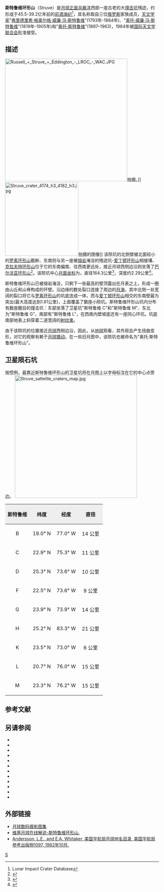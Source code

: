 {{lunar crater data|
 image= Struve LO iv 174 m.jpg|240px|
 caption=[[月球轨道器4号|月球轨道器4号]]拍摄，斯特鲁维环形山居中，上为[[罗素环形山|罗素环形山]]，右是[[爱丁顿环形山|爱丁顿环形山]]。|
 latitude=23.41|
 N_or_S=N|
 longitude=76.65|
 E_or_W=W|
 diameter=164.3公里|
 depth=2.29公里|
 colong=80|
 eponym=[[瓦西里·雅可夫列维奇·斯特鲁维|弗里德里希·格·威·冯·斯特鲁维]]<br />[[奥托·威廉·冯·斯特鲁维|奥托·威·冯·斯特鲁维]]<br />[[奥托·斯特鲁维|奥托·斯特鲁维]]}}
'''斯特鲁维环形山'''（Struve）是[[月球正面|月球正面]][[风暴洋|风暴洋]]西部一座古老的大[[撞击坑|撞击坑]]残迹，约形成于45.5-39.2亿年前的[[前酒海纪|前酒海纪]]<ref name=LICD>Lunar Impact Crater Database</ref>，其名称取自三位[[俄罗斯|俄罗斯]]家族成员，[[天文学家|天文学家]]"[[瓦西里·雅可夫列维奇·斯特鲁维|弗里德里希·格奥尔格·威廉·冯·斯特鲁维]]"(1793年-1864年)、"[[奥托·威廉·冯·斯特鲁维|奥托·威廉·冯·斯特鲁维]]"(1819年-1905年)和"[[奥托·斯特鲁维|奥托·斯特鲁维]]"(1897–1963)，1964年被[[国际天文学联合会|国际天文学联合会]]批准接受。

==描述== 
[[Image:Russell_+_Struve_+_Eddington_-_LROC_-_WAC.JPG|400px]]拍摄。]][[Image:Struve_crater_4174_h3_4182_h3.jpg|240px]]拍摄的图像]]
该陨坑的北侧壁被北面较小的[[罗素环形山|罗素环形山]]截断、东南则与另一座被[[熔岩|熔岩]]淹没的残迹坑-[[爱丁顿环形山|爱丁顿环形山]]相接壤、[[克拉夫特环形山|克拉夫特环形山]]位于它的东南偏南、往西南更远处，接近月球西侧边沿则坐落了[[巴尔沃亚环形山|巴尔沃亚环形山]]<ref>{{Cite web |url=http://planetarynames.wr.usgs.gov/images/Lunar/lac_37_wac.pdf |title=Crater Struve on the map LAC-37. |accessdate=2016-12-06 |archive-date=2016-12-13 |archive-url=https://web.archive.org/web/20161213012536/https://planetarynames.wr.usgs.gov/images/Lunar/lac_37_wac.pdf |dead-url=no }}</ref>。该陨坑中心[[月面坐标|月面坐标]]为{{Coord|23.41|N|76.65|W|globe:Moon|nogoogle=1|noosm=1}}，直径164.3公里<ref name="IAU">{{Cite web |url=http://planetarynames.wr.usgs.gov/Feature/5727 |title=Directory of the International Astronomical Union |accessdate=2016-12-06 |archive-date=2017-08-21 |archive-url=https://web.archive.org/web/20170821002812/https://planetarynames.wr.usgs.gov/Feature/5727 |dead-url=no }}</ref>，深度约2.29公里<ref>{{Cite web |url=http://fisherka.csolutionshosting.net/astronote/plan/craterdepth/html/CraterDepthFeatureNameWestfall.html |title=John E. Westfall's Atlas of the Lunar Terminator, Cambridge Univ. Press (2000) |accessdate=2016-12-06 |archive-date=2014-12-18 |archive-url=https://archive.today/20141218234310/http://fisherka.csolutionshosting.net/astronote/plan/craterdepth/html/CraterDepthFeatureNameWestfall.html |dead-url=yes }}</ref>。

斯特鲁维环形山已被熔岩淹没，只剩下一些最高的壁顶露出在月表之上，形成一圈由山丘和山脊构成的环壁。沿边缘的数处裂口连接了周边的[[月海|月海]]，其中北侧一处宽阔的裂口将它与[[罗素环形山|罗素环形山]]的坑底连成一体，而与[[爱丁顿环形山|爱丁顿环形山]]相交的东南壁最为突出(最大高度达到1.81公里)，上面覆盖了数座小陨坑。斯特鲁维环形山坑内分布有数座醒目的撞击坑：东部坐落了卫星坑"斯特鲁维 C"和"斯特鲁维 M"、东北为"斯特鲁维 G"、南部有"斯特鲁维 L"，在西南内壁坡底还有一座同心环坑。坑底南部地表上斜穿着二道宽阔的[[射纹系统|射纹束]]。

由于该陨坑的位置接近[[月球|月球]]西侧边沿，因此，从[[地球|地球]]观看，其外观会产生扭曲变形，对它的观察有赖于[[天平动|月球摄动]]。在一些旧月图中，该陨坑也被命名为"奥托·斯特鲁维环形山"。

==卫星陨石坑==
按惯例，最靠近斯特鲁维环形山的卫星坑将在月图上以字母标注在它的中心点旁边。
[[File:Struve_sattelite_craters_map.jpg|400px]]

{| class="wikitable"
!width="25%" style="background:#eeeeee;" |斯特鲁维 
!width="25%" style="background:#eeeeee;" |纬度
!width="25%" style="background:#eeeeee;" |经度
!width="25%" style="background:#eeeeee;" |直径
|-
|align="center"|B
|align="center"|19.0° N
|align="center"|77.0° W
|align="center"|14 公里
|-
|align="center"|C
|align="center"|22.9° N
|align="center"|75.3° W
|align="center"|11 公里
|-
|align="center"|D
|align="center"|25.3° N
|align="center"|73.6° W
|align="center"|10 公里
|-
|align="center"|F
|align="center"|22.5° N
|align="center"|73.6° W
|align="center"|9 公里
|-
|align="center"|G
|align="center"|23.9° N
|align="center"|73.9° W
|align="center"|14 公里
|-
|align="center"|H
|align="center"|25.2° N
|align="center"|83.3° W
|align="center"|21 公里
|-
|align="center"|K
|align="center"|23.5° N
|align="center"|73.0° W
|align="center"|6 公里
|-
|align="center"|L
|align="center"|20.7° N
|align="center"|76.0° W
|align="center"|15 公里
|-
|align="center"|M
|align="center"|23.3° N
|align="center"|76.2° W
|align="center"|15 公里
|}{{clear}}
==参考文献==
{{reflist}}

==另请参阅==
{{refbegin}}
* {{cite book
  | last1 = Andersson
  | first1 = L. E.
  | last2 = Whitaker
  | first2 = E. A.
  | authorlink2 = Ewen Whitaker
  | date = 1982
  | title = [[NASA|NASA]] Catalogue of Lunar Nomenclature
  | publisher = NASA RP-1097
  | ref = harv
  }}
* {{cite web
  | last = Blue
  | first = Jennifer
  | date = July 25, 2007
  | title = Gazetteer of Planetary Nomenclature
  | publisher = [[United_States_Geological_Survey|USGS]]
  | url = http://planetarynames.wr.usgs.gov/
  | accessdate = 2007-08-05
  | ref = harv
  | archive-date = 2018-12-25
  | archive-url = https://web.archive.org/web/20181225170157/https://planetarynames.wr.usgs.gov/
  | dead-url = no
  }}
* {{cite book
  | last1 = Bussey
  | first1 = B.
  | authorlink1 = Ben Bussey
  | last2 = Spudis
  | first2 = P.
  | authorlink2 = Paul Spudis
  | date = 2004
  | title = The Clementine Atlas of the Moon
  | publisher = Cambridge University Press
  | location = New York
  | isbn = 978-0-521-81528-4
  | ref = harv
  }}
* {{cite book
  | last1 = Cocks
  | first1 = Elijah E.
  | last2 = Cocks
  | first2 = Josiah C.
  | date = 1995
  | title = Who's Who on the Moon: A Biographical Dictionary of Lunar Nomenclature
  | url = https://archive.org/details/isbn_9780936389271
  | publisher = Tudor Publishers
  | isbn = 978-0-936389-27-1
  | ref = harv
  }}
* {{cite web
  | last = McDowell
  | first = Jonathan
  | date = July 15, 2007
  | url = http://host.planet4589.org/astro/lunar/
  | title = Lunar Nomenclature
  | publisher = Jonathan's Space Report
  | accessdate = 2007-10-24
  | ref = harv
  | archive-date = 2018-12-25
  | archive-url = https://web.archive.org/web/20181225170156/http://host.planet4589.org/astro/lunar/
  | dead-url = no
  }}
* {{cite journal| last1 = Menzel| first1 = D. H.| last2 = Minnaert| first2 = M.| last3 = Levin| first3 = B.| last4 = Dollfus| first4 = A.| last5 = Bell| first5 = B.| title = Report on Lunar Nomenclature by the Working Group of Commission 17 of the IAU| doi = 10.1007/BF00171763| journal = Space Science Reviews| volume = 12| issue = 2| pages = 136–186| date = 1971| bibcode = 1971SSRv...12..136M| ref = harv}}
* {{cite book
  | first = Patrick
  | last = Moore
  | authorlink = Patrick Moore
  | date = 2001
  | title = On the Moon
  | url = https://archive.org/details/patrickmooreonmo00patr
  | publisher = Sterling Publishing Co.
  | isbn = 978-0-304-35469-6
  | ref = harv
  }}
* {{cite book
  | first = Fred W.
  | last = Price
  | date = 1988
  | title = The Moon Observer's Handbook
  | publisher = Cambridge University Press
  | isbn = 978-0-521-33500-3
  | ref = harv
  }}
* {{cite book
  | last = Rükl
  | first = Antonín
  | authorlink = Antonín Rükl
  | date = 1990
  | title = Atlas of the Moon
  | publisher = Kalmbach Books
  | isbn = 978-0-913135-17-4
  | ref = harv
  }}
* {{cite book
  | last = Webb
  | first = Rev. T. W.
  | authorlink = Thomas William Webb
  | date = 1962
  | title = Celestial Objects for Common Telescopes
  | url = https://archive.org/details/celestialobjects00webb
  | edition = 6th revised
  | publisher = Dover
  | isbn = 978-0-486-20917-3
  | ref = harv
  }}
* {{cite book
  | first = Ewen A.
  | last = Whitaker
  | authorlink = Ewen Whitaker
  | date = 1999
  | title = Mapping and Naming the Moon
  | publisher = Cambridge University Press
  | isbn = 978-0-521-62248-6
  | ref = harv
  }}
* {{cite book
  | first = Peter T.
  | last = Wlasuk
  | date = 2000
  | title = Observing the Moon
  | publisher = Springer
  | isbn = 978-1-85233-193-1
  | ref = harv
 }}
{{refend}}

==外部链接==
*[http://www.lpi.usra.edu/resources/lunar_orbiter/bin/srch_nam.shtml?Struve%7C0 月球数码摄影图集] {{Wayback|url=http://www.lpi.usra.edu/resources/lunar_orbiter/bin/srch_nam.shtml?Struve%7C0 |date=20170820161859 }}
*[https://the-moon.wikispaces.com/Struve 维基月球在线解说-斯特鲁维环形山.] {{Wayback|url=https://the-moon.wikispaces.com/Struve |date=20180301175305 }}
*[http://planet4589.org/astro/lunar/RP-1097.pdf Andersson, L.E., and E.A. Whitaker, 美国宇航局月球地名目录, 美国宇航局参考出版物1097, 1982年10月.] {{Wayback|url=http://planet4589.org/astro/lunar/RP-1097.pdf |date=20141006125838 }}

[[Category:月球环形山|S]]